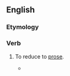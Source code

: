 ==English==

===Etymology===
{{prefix|be|prose|lang=en}}

===Verb===
{{en-verb|bepros}}

# {{lb|en|transitive|rare}} To reduce to [[prose]].
#* {{quote-book|title=Verbal Criticism|author=David Mallet|year=1733|passage=Such was his doom impos'd by Heaven's decree, / With ears that hear not, eyes that shall not see, / The low to raise, to level the Sublime, / To blast all Beauty, and '''beprose''' all Rhyme.}}
